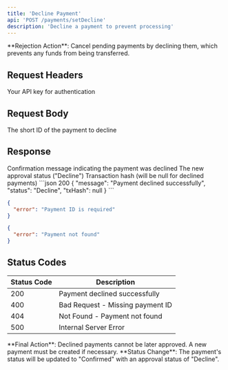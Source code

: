 ```yaml
---
title: 'Decline Payment'
api: 'POST /payments/setDecline'
description: 'Decline a payment to prevent processing'
---
```


<Note>
**Rejection Action**: Cancel pending payments by declining them, which prevents any funds from being transferred.
</Note>

## Request Headers

<ParamField header="x-api-key" type="string" required>
  Your API key for authentication
</ParamField>

## Request Body

<ParamField body="paymentId" type="string" required>
  The short ID of the payment to decline
</ParamField>

## Response

<ResponseField name="message" type="string">
  Confirmation message indicating the payment was declined
</ResponseField>

<ResponseField name="status" type="string">
  The new approval status ("Decline")
</ResponseField>

<ResponseField name="txHash" type="string">
  Transaction hash (will be null for declined payments)
</ResponseField>

<ResponseExample>
```json 200 
{
  "message": "Payment declined successfully",
  "status": "Decline",
  "txHash": null
}
```

```json 400 
{
  "error": "Payment ID is required"
}
```

```json 404 
{
  "error": "Payment not found"
}
```
</ResponseExample>

## Status Codes

| Status Code | Description |
|-------------|-------------|
| 200 | Payment declined successfully |
| 400 | Bad Request - Missing payment ID |
| 404 | Not Found - Payment not found |
| 500 | Internal Server Error |

<Warning>
**Final Action**: Declined payments cannot be later approved. A new payment must be created if necessary.
</Warning>

<Info>
**Status Change**: The payment's status will be updated to "Confirmed" with an approval status of "Decline".
</Info>